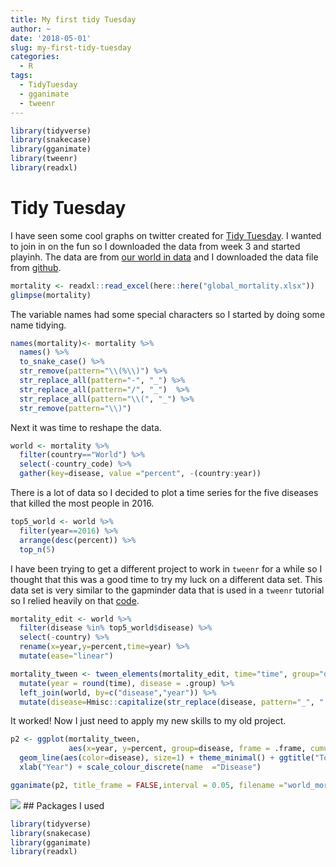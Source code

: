 ```yaml
---
title: My first tidy Tuesday
author: ~
date: '2018-05-01'
slug: my-first-tidy-tuesday
categories:
  - R
tags:
  - TidyTuesday
  - gganimate
  - tweenr
---
```



```r
library(tidyverse)
library(snakecase)
library(gganimate)
library(tweenr)
library(readxl)
```

# Tidy Tuesday

I have seen some cool graphs on twitter created for [Tidy Tuesday](https://github.com/rfordatascience/tidytuesday/blob/master/README.md). I wanted to join in on the fun so I downloaded the data from week 3 and started playinh. The data are from [our world in data](https://ourworldindata.org/what-does-the-world-die-from) and I downloaded the data file from [github](https://github.com/rfordatascience/tidytuesday/tree/master/data).

```r
mortality <- readxl::read_excel(here::here("global_mortality.xlsx"))
glimpse(mortality)
```



The variable names had some special characters so I started by doing some name tidying. 
```r
names(mortality)<- mortality %>% 
  names() %>% 
  to_snake_case() %>% 
  str_remove(pattern="\\(%\\)") %>% 
  str_replace_all(pattern="-", "_") %>% 
  str_replace_all(pattern="/", "_")  %>% 
  str_replace_all(pattern="\\(", "_") %>% 
  str_remove(pattern="\\)") 

```


Next it was time to reshape the data.
```r
world <- mortality %>% 
  filter(country=="World") %>% 
  select(-country_code) %>% 
  gather(key=disease, value ="percent", -(country:year))

```
There is a lot of data so I decided to plot a time series for the five diseases that killed the most people in 2016.
```r
top5_world <- world %>% 
  filter(year==2016) %>% 
  arrange(desc(percent)) %>% 
  top_n(5) 

```


I have been trying to get a different project to work in `tweenr` for a while so I thought that this was a good time to try my luck on a different data set. This data set is very similar to the gapminder data that is used in a `tweenr` tutorial so I relied heavily on that [code](http://blog.revolutionanalytics.com/2017/05/tweenr.html). 

```r
mortality_edit <- world %>% 
  filter(disease %in% top5_world$disease) %>% 
  select(-country) %>% 
  rename(x=year,y=percent,time=year) %>%
  mutate(ease="linear") 

mortality_tween <- tween_elements(mortality_edit, time="time", group="disease", ease="ease", nframes=150) %>% 
  mutate(year = round(time), disease = .group) %>%
  left_join(world, by=c("disease","year")) %>% 
  mutate(disease=Hmisc::capitalize(str_replace(disease, pattern="_", " ")))

```


It worked! Now I just need to apply my new skills to my old project. 

```r
p2 <- ggplot(mortality_tween,
             aes(x=year, y=percent, group=disease, frame = .frame, cumulative = TRUE)) +
  geom_line(aes(color=disease), size=1) + theme_minimal() + ggtitle("Top 5 causes of death in the world") +
  xlab("Year") + scale_colour_discrete(name  ="Disease")

gganimate(p2, title_frame = FALSE,interval = 0.05, filename ="world_mortality_2016.gif")
```


![](https://emmavestesson.netlify.com/world_mortality_2016.gif)
## Packages I used

```r
library(tidyverse)
library(snakecase)
library(gganimate)
library(readxl)
```


